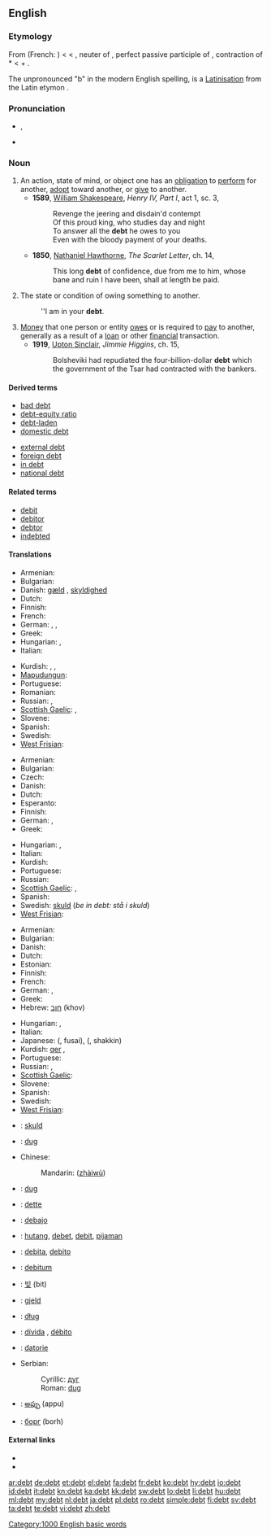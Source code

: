 ==English==
{{wikipedia}}

===Etymology===
From {{etyl|fro}} {{term|dete|lang=fro}} (French: {{term|dette|lang=fr}}) < {{etyl|ML.}} {{term|debita|dēbita|lang=la}} < {{etyl|la}} {{term|debitum|dēbitum|what is owed, a debt, a duty|lang=la}}, neuter of {{term|debitus|dēbitus|lang=la}}, perfect passive participle of {{term|debeo|dēbeō|I owe|lang=la}}, contraction of *{{term||dehibeō|literally I have from}} < {{term|de||from|lang=la}} + {{term|habeo|habeō|I have|lang=la}}.

The unpronounced "b" in the modern English spelling, is a [[Latinisation]] from the Latin etymon {{term|debitum|dēbitum|lang=la}}.

===Pronunciation===
* {{IPA|/dɛt/}}, {{SAMPA|/dEt/}}
* {{audio|en-us-debt.ogg|Audio (US)}}
*: {{rhymes|ɛt}}

===Noun===
{{en-noun}}

# An action, state of mind, or object one has an [[obligation]] to [[perform]] for another, [[adopt]] toward another, or [[give]] to another.
#* '''1589''', [[w:William_Shakespeare|William Shakespeare]], ''Henry IV, Part I'', act 1, sc. 3,
#*: Revenge the jeering and disdain'd contempt
#*: Of this proud king, who studies day and night
#*: To answer all the '''debt''' he owes to you
#*: Even with the bloody payment of your deaths.
#* '''1850''', [[w:Nathaniel_Hawthorne|Nathaniel Hawthorne]], ''The Scarlet Letter'', ch. 14,
#*: This long '''debt''' of confidence, due from me to him, whose bane and ruin I have been, shall at length be paid.
# The state or condition of owing something to another.
#: ''I am in your '''debt'''.
# [[money|Money]] that one person or entity [[owe]]s or is required to [[pay]] to another, generally as a result of a [[loan]] or other [[financial]] transaction.
#* '''1919''', [[w:Upton_Sinclair|Upton Sinclair]], ''Jimmie Higgins'', ch. 15,
#*: Bolsheviki had repudiated the four-billion-dollar '''debt''' which the government of the Tsar had contracted with the bankers.

====Derived terms====
{{top2}}
* [[bad debt]]
* [[debt-equity ratio]]
* [[debt-laden]]
* [[domestic debt]]
{{mid2}}
* [[external debt]]
* [[foreign debt]]
* [[in debt]]
* [[national debt]]
{{bottom2}}

====Related terms====
* [[debit]]
* [[debitor]]
* [[debtor]]
* [[indebted]]

====Translations====
{{trans-top|action, state of mind, or object one has an obligation to perform for another, adopt toward another, or give to another}}
* Armenian: {{t-|hy|պարտք|tr=partk'}}
* Bulgarian: {{t|bg|задължение|n}}
* Danish: [[gæld]] {{c}}, [[skyldighed]] {{c}}
* Dutch: {{t+|nl|verplichting}}
* Finnish: {{t-|fi|velvoite}}
* French: {{t+|fr|dette|f}}
* German: {{t+|de|Schuld|f}}, {{t+|de|Verbindlichkeit|f}}, {{t+|de|Verpflichtung|f}}
* Greek: {{t+|el|χρέος|n|tr=khréos}}
* Hungarian: {{t|hu|tartozás}}, {{t+|hu|kötelezettség}}
* Italian: {{t+|it|debito|m}}
{{trans-mid}}
* Kurdish: {{t+|ku|deyn|m}}, {{t+|ku|qer|m}}, {{t+|ku|قه‌رز|sc=ku-Arab}}
* [[Mapudungun]]: {{tø|arn|defe}}
* Portuguese: {{t|pt|dívida|f}}
* Romanian: {{t+|ro|datorie}}
* Russian: {{t+|ru|долг|m|tr=dolg}}, {{t+|ru|обязанность|f|tr=ob'ázannost'}}
* [[Scottish Gaelic]]: {{t-|gd|fiach|m|xs=Scottish Gaelic}},  {{t-|gd|comain|f|xs=Scottish Gaelic}}
* Slovene: {{t+|sl|dolg|m}}
* Spanish: {{t+|es|deuda|f}}
* Swedish: {{t+|sv|skuld|c}}
* [[West Frisian]]: {{t-|fy|skuld|c|xs=West Frisian}}
{{trans-bottom}}

{{trans-top|state or condition of owing something to another}}
* Armenian: {{t-|hy|պարտք|tr=partk'}}
* Bulgarian: {{t+|bg|дълг|m}}
* Czech: {{t-|cs|dluh|m}}
* Danish: {{t-|da|gæld|c}}
* Dutch: {{t+|nl|schulden|p}}
* Esperanto: {{t-|eo|ŝuldo|xs=Esperanto}}
* Finnish: {{t+|fi|velka}}
* German: {{t+|de|Schulden|f}}, {{t+|de|Verbindlichkeit|f}}
* Greek: {{t+|el|χρέος|n|tr=khréos}}
{{trans-mid}}
* Hungarian: {{t+|hu|adósság}}, {{t|hu|tartozás}}
* Italian: {{t+|it|debito|m}}
* Kurdish: {{ku-Arab|[[قه‌رزار]]}}
* Portuguese: {{t|pt|dívida|f}}
* Russian: {{t+|ru|долг|m|tr=dolg}}
* [[Scottish Gaelic]]: {{t-|gd|fiach|m|xs=Scottish Gaelic}},  {{t-|gd|comain|f|xs=Scottish Gaelic}}
* Spanish: {{t+|es|deuda|f}}
* Swedish: [[skuld]] {{c}} (''be in debt: stå i skuld'')
* [[West Frisian]]: {{t-|fy|skuld|c|xs=West Frisian}}
{{trans-bottom}}

{{trans-top|money that one person or entity owes or is required to pay to another}}
* Armenian: {{t-|hy|պարտք|tr=partk'}}
* Bulgarian: {{t+|bg|дълг|m}}
* Danish: {{t-|da|gæld|c}}
* Dutch: {{t+|nl|schulden|p}}
* Estonian: {{t|et|võlg}}
* Finnish: {{t+|fi|velka}}
* French: {{t+|fr|dette|f}}
* German: {{t+|de|Schulden|f}}, {{t+|de|Verbindlichkeit|f}}
* Greek: {{t+|el|χρέος|n|tr=khréos}}
* Hebrew: [[חוב]] (khov) {{m}}
{{trans-mid}}
* Hungarian: {{t+|hu|adósság}}, {{t|hu|tartozás}}
* Italian: {{t+|it|debito|m}}
* Japanese: {{Jpan|[[負債]]}} ({{Jpan|[[ふさい]]}}, fusai), {{Jpan|[[借金]]}} ({{Jpan|[[しゃっきん]]}}, shakkin)
* Kurdish: [[qer]] {{m}}, {{ku-Arab|[[قه‌رز]]}}
* Portuguese: {{t|pt|dívida|f}}
* Russian: {{t+|ru|долг|m|tr=dolg}}, {{t+|ru|задолженность|f|tr=zadólžennost'}}
* [[Scottish Gaelic]]: {{t-|gd|fiach|m|xs=Scottish Gaelic}}
* Slovene: {{t+|sl|dolg|m}}
* Spanish: {{t+|es|deuda|f}}
* Swedish: {{t+|sv|skuld|c}}
* [[West Frisian]]: {{t-|fy|skuld|c|xs=West Frisian}}
{{trans-bottom}}

{{checktrans-top}}
* {{ttbc|Afrikaans}}: [[skuld]]
* {{ttbc|Bosnian}}: [[dug#Bosnian|dug]] {{m}}
* Chinese:
*: Mandarin: {{zh-ts|債務|债务}} ([[zhàiwù]])
* {{ttbc|Croatian}}: [[dug#Croatian|dug]] {{m}}
* {{ttbc|French}}: [[dette]]
* {{ttbc|Ido}}: [[debajo]]
* {{ttbc|Indonesian}}: [[hutang]], [[debet]], [[debit]], [[pijaman]]
* {{ttbc|Interlingua}}: [[debita]], [[debito]]
{{checktrans-mid}}
* {{ttbc|Latin}}: [[debitum]] {{n}}
* {{ttbc|Korean}}: [[빚]] (bit)
* {{ttbc|Norwegian}}: [[gjeld]]
* {{ttbc|Polish}}: [[dług]] {{m}}
* {{ttbc|Portuguese}}: [[dívida]] {{f}}, [[débito]] {{m}}
* {{ttbc|Romanian}}: [[datorie]] {{f}}
* Serbian:
*: Cyrillic: [[дуг#Serbian|дуг]] {{m}}
*: Roman: [[dug#Serbian|dug]] {{m}}
* {{ttbc|Telugu}}: [[అప్పు]] (appu)
* {{ttbc|Ukrainian}}: [[борг]] (borh) {{m}}
{{checktrans-bottom}}

====External links====
* {{R:Webster 1913}}
* {{R:Century 1911}}

[[Category:1000 English basic words]]

[[ar:debt]]
[[de:debt]]
[[et:debt]]
[[el:debt]]
[[fa:debt]]
[[fr:debt]]
[[ko:debt]]
[[hy:debt]]
[[io:debt]]
[[id:debt]]
[[it:debt]]
[[kn:debt]]
[[ka:debt]]
[[kk:debt]]
[[sw:debt]]
[[lo:debt]]
[[li:debt]]
[[hu:debt]]
[[ml:debt]]
[[my:debt]]
[[nl:debt]]
[[ja:debt]]
[[pl:debt]]
[[ro:debt]]
[[simple:debt]]
[[fi:debt]]
[[sv:debt]]
[[ta:debt]]
[[te:debt]]
[[vi:debt]]
[[zh:debt]]